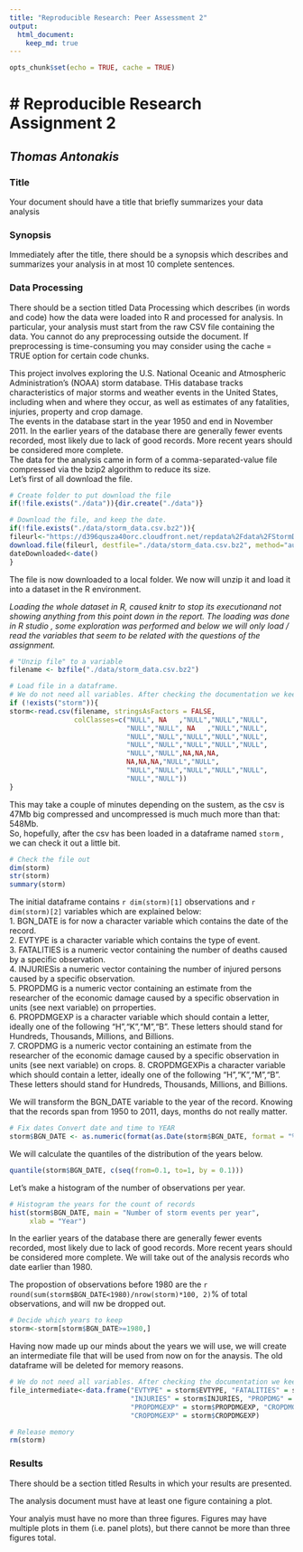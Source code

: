 ```yaml
---
title: "Reproducible Research: Peer Assessment 2"
output: 
  html_document:
    keep_md: true
---
```


```r
opts_chunk$set(echo = TRUE, cache = TRUE)
```

# Reproducible Research Assignment 2
========================================================

## *Thomas Antonakis*

### Title

Your document should have a title that briefly summarizes your data analysis


### Synopsis

Immediately after the title, there should be a synopsis which describes and summarizes your analysis in at most 10 complete sentences.

### Data Processing

There should be a section titled Data Processing which describes (in words and code) how the data were loaded into R and processed for analysis. In particular, your analysis must start from the raw CSV file containing the data. You cannot do any preprocessing outside the document. If preprocessing is time-consuming you may consider using the cache = TRUE option for certain code chunks.

This project involves exploring the U.S. National Oceanic and Atmospheric Administration's (NOAA) storm database. THis database tracks characteristics of major storms and weather events in the United States, including when and where they occur, as well as estimates of any fatalities, injuries, property and crop damage.  
The events in the database start in the year 1950 and end in November 2011. In the earlier years of the database there are generally fewer events recorded, most likely due to lack of good records. More recent years should be considered more complete.  
The data for the  analysis came in form of a comma-separated-value file compressed via the bzip2 algorithm to reduce its size.  
Let's first of all download the file.  
``` r
# Create folder to put download the file
if(!file.exists("./data")){dir.create("./data")}

# Download the file, and keep the date. 
if(!file.exists("./data/storm_data.csv.bz2")){
fileurl<-"https://d396qusza40orc.cloudfront.net/repdata%2Fdata%2FStormData.csv.bz2"
download.file(fileurl, destfile="./data/storm_data.csv.bz2", method="auto")
dateDownloaded<-date()
}
```  

The file is now downloaded to a local folder. We now will unzip it and load it into a dataset in the R environment.  

*Loading the whole dataset in R, caused knitr to stop its executionand not showing anything from this point down in the report. The loading was done in R studio , some exploration was performed and below we will only load / read the variables that seem to be related with the questions of the assignment.*  

```r
# "Unzip file" to a variable
filename <- bzfile("./data/storm_data.csv.bz2")

# Load file in a dataframe. 
# We do not need all variables. After checking the documentation we keep the following
if (!exists("storm")){
storm<-read.csv(filename, stringsAsFactors = FALSE, 
                colClasses=c("NULL", NA   ,"NULL","NULL","NULL",
                             "NULL","NULL", NA   ,"NULL","NULL",
                             "NULL","NULL","NULL","NULL","NULL",
                             "NULL","NULL","NULL","NULL","NULL",
                             "NULL","NULL",NA,NA,NA,
                             NA,NA,NA,"NULL","NULL",
                             "NULL","NULL","NULL","NULL","NULL",
                             "NULL","NULL"))
}
```  

This may take a couple of minutes depending on the sustem, as the csv is 47Mb big compressed and uncompressed is much much more than that: 548Mb.  
So, hopefully, after the csv has been loaded in a dataframe named `storm` , we can check it out a little bit.

```r
# Check the file out
dim(storm)
str(storm)
summary(storm)
```

The initial dataframe contains `r dim(storm)[1]` observations and `r dim(storm)[2]` variables which are explained below:  
1. BGN_DATE is for now a character variable which contains the date of the record.  
2. EVTYPE is a character variable which contains the type of event.  
3. FATALITIES is a numeric vector containing the number of deaths caused by a specific observation.  
4. INJURIESis a numeric vector containing the number of injured persons caused by a specific observation.  
5. PROPDMG is a numeric vector containing an estimate from the researcher of the economic damage caused by a specific observation in units (see next variable) on prroperties.  
6. PROPDMGEXP is a character variable which should contain a letter, ideally one of the following "H","K","M","B". These letters should stand for Hundreds, Thousands, Millions, and Billions.  
7. CROPDMG is a numeric vector containing an estimate from the researcher of the economic damage caused by a specific observation in units (see next variable) on crops.
8. CROPDMGEXPis a character variable which should contain a letter, ideally one of the following "H","K","M","B". These letters should stand for Hundreds, Thousands, Millions, and Billions.  

We will transform the BGN_DATE variable to the year of the record. Knowing that the records span from 1950 to 2011, days, months do not really matter.

```r
# Fix dates Convert date and time to YEAR
storm$BGN_DATE <- as.numeric(format(as.Date(storm$BGN_DATE, format = "%m/%d/%Y %H:%M:%S"), "%Y"))
```

We will calculate the quantiles of the distribution of the years below.
```r
quantile(storm$BGN_DATE, c(seq(from=0.1, to=1, by = 0.1)))
```

Let's make a histogram of the number of observations per year.
```r
# Histogram the years for the count of records 
hist(storm$BGN_DATE, main = "Number of storm events per year", 
     xlab = "Year")
```

In the earlier years of the database there are generally fewer events recorded, most likely due to lack of good records. More recent years should be considered more complete.  We will take out of the analysis records who date earlier than 1980.  

The propostion of observations before 1980 are the `r round(sum(storm$BGN_DATE<1980)/nrow(storm)*100, 2)`% of total observations, and will nw be dropped out.  

```r
# Decide which years to keep
storm<-storm[storm$BGN_DATE>=1980,]
```

Having now made up our minds about the years we will use, we will create an intermediate file that will be used from now on for the anaysis. The old dataframe will be deleted for memory reasons.

```r
# We do not need all variables. After checking the documentation we keep the following
file_intermediate<-data.frame("EVTYPE" = storm$EVTYPE, "FATALITIES" = storm$FATALITIES,
                              "INJURIES" = storm$INJURIES, "PROPDMG" = storm$PROPDMG, 
                              "PROPDMGEXP" = storm$PROPDMGEXP, "CROPDMG" = storm$CROPDMG, 
                              "CROPDMGEXP" = storm$CROPDMGEXP)

# Release memory
rm(storm)
```


### Results

There should be a section titled Results in which your results are presented.

The analysis document must have at least one figure containing a plot.

Your analyis must have no more than three figures. Figures may have multiple plots in them (i.e. panel plots), but there cannot be more than three figures total.
